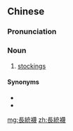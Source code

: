 {{also|长统袜}}
==Chinese==
{{zh-forms|s=长统袜}}

===Pronunciation===
{{zh-pron
|m=chángtǒngwà
|cat=n
}}

===Noun===
{{zh-noun}}

# [[stockings]]

====Synonyms====
* {{zh-l|長筒襪}}
* {{zh-l|長襪}}

[[mg:長統襪]]
[[zh:長統襪]]